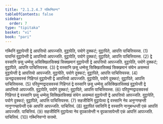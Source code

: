 ```yaml
---
title: "2.1.2.4.7 गब्भिनिवग्ग"
tableOfContents: false
sidebar:
  order: 7
type: "tipitaka"
basket: "vi"
book: "pari"
---
```



<DynamicBreadcrumb />

<Division number="237" book="pari">

<Paragraph number="943" book="pari">
गब्भिनिं वुट्ठापेन्ती द्वे आपत्तियो आपज्जति. वुट्ठापेति, पयोगे दुक्कटं; वुट्ठापिते, आपत्ति पाचित्तियस्स. (1)
</Paragraph>

<Paragraph number="944" book="pari">
पायन्तिं वुट्ठापेन्ती द्वे आपत्तियो आपज्जति. वुट्ठापेति, पयोगे दुक्कटं; वुट्ठापिते, आपत्ति पाचित्तियस्स. (2)
</Paragraph>

<Paragraph number="945" book="pari">
द्वे वस्सानि छसु धम्मेसु असिक्खितसिक्खं सिक्खमानं वुट्ठापेन्ती द्वे आपत्तियो आपज्जति. वुट्ठापेति, पयोगे दुक्कटं; वुट्ठापिते, आपत्ति पाचित्तियस्स. (3)
</Paragraph>

<Paragraph number="946" book="pari">
द्वे वस्सानि छसु धम्मेसु सिक्खितसिक्खं सिक्खमानं संघेन असम्मतं वुट्ठापेन्ती द्वे आपत्तियो आपज्जति. वुट्ठापेति, पयोगे दुक्कटं; वुट्ठापिते, आपत्ति पाचित्तियस्स. (4)
</Paragraph>

<Paragraph number="947" book="pari">
ऊनद्वादसवस्सं गिहिगतं वुट्ठापेन्ती द्वे आपत्तियो आपज्जति. वुट्ठापेति, पयोगे दुक्कटं; वुट्ठापिते, आपत्ति पाचित्तियस्स. (5)
</Paragraph>

<Paragraph number="948" book="pari">
परिपुण्णद्वादसवस्सं गिहिगतं द्वे वस्सानि छसु धम्मेसु असिक्खितसिक्खं वुट्ठापेन्ती द्वे आपत्तियो आपज्जति. वुट्ठापेति, पयोगे दुक्कटं; वुट्ठापिते, आपत्ति पाचित्तियस्स. (6)
</Paragraph>

<Paragraph number="949" book="pari">
परिपुण्णद्वादसवस्सं गिहिगतं द्वे वस्सानि छसु धम्मेसु सिक्खितसिक्खं संघेन असम्मतं वुट्ठापेन्ती द्वे आपत्तियो आपज्जति. वुट्ठापेति, पयोगे दुक्कटं; वुट्ठापिते, आपत्ति पाचित्तियस्स. (7)
</Paragraph>

<Paragraph number="950" book="pari">
सहजीविनिं वुट्ठापेत्वा द्वे वस्सानि नेव अनुग्गण्हन्ती नानुग्गण्हापेन्ती एकं आपत्तिं आपज्जति. पाचित्तियं. (8)
</Paragraph>

<Paragraph number="951" book="pari">
वुट्ठापितं पवत्तिनिं द्वे वस्सानि नानुबन्धन्ती एकं आपत्तिं आपज्जति. पाचित्तियं. (9)
</Paragraph>

<Paragraph number="952" book="pari">
सहजीविनिं वुट्ठापेत्वा नेव वूपकासेन्ती न वूपकासापेन्ती एकं आपत्तिं आपज्जति. पाचित्तियं. (10)

</Paragraph>
</Division>

<Paragraph number="953" type="center" book="pari">
गब्भिनिवग्गो सत्तमो.
</Paragraph>
